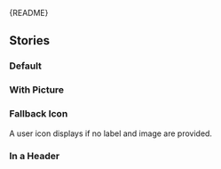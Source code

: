 
<Meta of={AvatarStories} />

<Markdown>{README}</Markdown>

## Stories

### Default

<Primary />

<Controls />

### With Picture

<Canvas of={AvatarStories.WithPicture} />

### Fallback Icon

A user icon displays if no label and image are provided.

<Canvas of={AvatarStories.FallbackIcon} />

### In a Header

<Canvas of={AvatarStories.InAHeader} />
